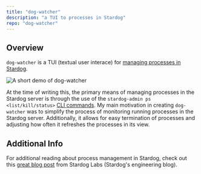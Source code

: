 ```yaml
---
title: "dog-watcher"
description: "a TUI to processes in Stardog"
repo: "dog-watcher"
---
```



## Overview

`dog-watcher` is a TUI (textual user interace) for [managing processes in Stardog](https://docs.stardog.com/operating-stardog/server-administration/process-management).

<Image
  class="md:max-h-[720px] md:w-auto"
  src={gif}
  alt="A short demo of dog-watcher"
/>

At the time of writing this, the primary means of managing processes in the Stardog server is through the use of the `stardog-admin ps <list/kill/status>` [CLI commands](https://docs.stardog.com/stardog-admin-cli-reference/ps/). My main motivation in creating `dog-watcher` was to simplify the process of monitoring running processes in the Stardog server. Additionally, it allows for easy termination of processes and adjusting how often it refreshes the processes in its view.

## Additional Info

For additional reading about process management in Stardog, check out this [great blog post](https://www.stardog.com/labs/blog/unified-process-monitoring/) from Stardog Labs (Stardog's engineering blog).

